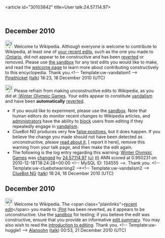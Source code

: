 <article id="30103842" title=User talk:24.57.114.97>
	<talkpage id="30103842" title="User talk:24.57.114.97">
== December 2010== 
[[File:Information.svg|25px|alt=|link=]] Welcome to Wikipedia. Although everyone is welcome to contribute to Wikipedia, at least one of [[Special:Contributions/24.57.114.97|your recent edits]], such as the one you made to [[:Ontario]], did not appear to be constructive and has been [[Help:Reverting|reverted]] or removed. Please use [[Wikipedia:Sandbox|the sandbox]] for any test edits you would like to make, and read the [[Wikipedia:Welcoming committee/Welcome to Wikipedia|welcome page]] to learn more about contributing constructively to this encyclopedia. Thank you.&lt;!-- Template:uw-vandalism1 --&gt;  [[User:Pinethicket|Pinethicket]] ([[User talk:Pinethicket|talk]]) 18:23, 18 December 2010 (UTC)

[[Image:Information.svg|left|25px|alt=|link=]] Please refrain from making unconstructive edits to Wikipedia, as you did at [[:Winter Olympic Games]]. Your edits appear to constitute [[Wikipedia:Vandalism|vandalism]] and have been '''automatically''' [[Help:Reverting|reverted]].
* If you would like to experiment, please use the [[Wikipedia:Sandbox|sandbox]]. Note that human editors do monitor recent changes to Wikipedia articles, and [[WP:ADMINS|administrators]] have the ability to [[WP:BLOCK|block]] users from editing if they repeatedly engage in [[WP:vandalism|vandalism]].
* ClueBot NG produces very few [[User:ClueBot NG#Information About False Positives|false positives]], but it does happen. If you believe the change you made should not have been detected as unconstructive, please [[User:ClueBot NG#Information About False Positives|read about it]], [{{User:ClueBot NG/Warnings/FPReport|134555}} report it here], remove this warning from your talk page, and then make the edit again. 
* The following is the log entry regarding this warning: [[Winter Olympic Games]] was [http://en.wikipedia.org/w/index.php?title=Winter+Olympic+Games&amp;diff=403048483&amp;oldid=398155423 changed] by [[Special:Contributions/24.57.114.97|24.57.114.97]] [[User:24.57.114.97|(u)]] [[User talk:24.57.114.97|(t)]] ANN scored at 0.950231 on 2010-12-18T18:24:28+00:00 &lt;!-- MySQL ID: 134555 --&gt;. Thank you. &lt;!-- Template:uw-cluebotwarning2 --&gt;&lt;!-- Template:uw-vandalism2 --&gt; [[User:ClueBot NG|ClueBot NG]] ([[User talk:ClueBot NG|talk]]) 18:24, 18 December 2010 (UTC)

== December 2010 ==

[[Image:Information.png|25px|alt=|link=]] Welcome to Wikipedia. The &lt;span class=&quot;plainlinks&quot;&gt;[http://en.wikipedia.org/wiki/Pint?diff=403444779 recent edit]&lt;/span&gt; you made to [[:Pint]] has been reverted, as it appears to be unconstructive. Use the [[Wikipedia:Sandbox|sandbox]] for testing; if you believe the edit was constructive, ensure that you provide an informative [[Help:Edit summary|edit summary]]. You may also wish to read the [[Wikipedia:Introduction|introduction to editing]]. Thank you. &lt;!-- Template:uw-huggle1 --&gt; [[User:Alansohn|Alansohn]] ([[User talk:Alansohn|talk]]) 00:53, 21 December 2010 (UTC)
	</talkpage>
</article>
